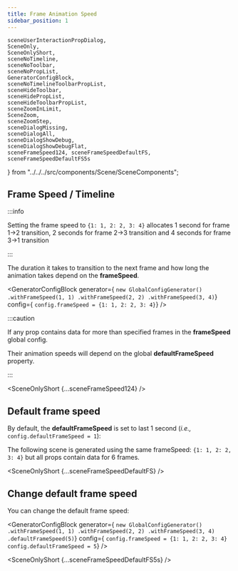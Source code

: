 ```yaml
---
title: Frame Animation Speed
sidebar_position: 1
---
```


    sceneUserInteractionPropDialog,
    SceneOnly,
    SceneOnlyShort,
    sceneNoTimeline,
    sceneNoToolbar,
    sceneNoPropList,
    GeneratorConfigBlock,
    sceneNoTimelineToolbarPropList,
    sceneHideToolbar,
    sceneHidePropList,
    sceneHideToolbarPropList,
    sceneZoomInLimit,
    SceneZoom,
    sceneZoomStep,
    sceneDialogMissing,
    sceneDialogAll,
    sceneDialogShowDebug,
    sceneDialogShowDebugFlat,
    sceneFrameSpeed124, sceneFrameSpeedDefaultFS, sceneFrameSpeedDefaultFS5s
} from "../../../src/components/Scene/SceneComponents";


## Frame Speed / Timeline

:::info

Setting the frame speed to `{1: 1, 2: 2, 3: 4}`
allocates 1 second for frame 1->2 transition, 2 seconds for frame 2->3 transition and 4 seconds for frame 3->1 transition

:::

The duration it takes to transition to the next frame and how long the animation takes depend on the **frameSpeed**.

<GeneratorConfigBlock
    generator={
`new GlobalConfigGenerator()
    .withFrameSpeed(1, 1)
    .withFrameSpeed(2, 2)
    .withFrameSpeed(3, 4)`}
    config={
`config.frameSpeed = {1: 1, 2: 2, 3: 4}`} />

:::caution

If any prop contains data for more than specified frames in the **frameSpeed** global config.

Their animation speeds will depend on the global **defaultFrameSpeed** property.

:::

<SceneOnlyShort {...sceneFrameSpeed124} />

## Default frame speed

By default, the **defaultFrameSpeed** is set to last 1 second (*i.e.,* `config.defaultFrameSpeed = 1`):

The following scene is generated using the same frameSpeed: `{1: 1, 2: 2, 3: 4}` but all props contain data for 6 frames.

<SceneOnlyShort {...sceneFrameSpeedDefaultFS} />

## Change default frame speed

You can change the default frame speed:

<GeneratorConfigBlock
    generator={
`new GlobalConfigGenerator()
    .withFrameSpeed(1, 1)
    .withFrameSpeed(2, 2)
    .withFrameSpeed(3, 4)
    .defaultFrameSpeed(5)`}
    config={
`config.frameSpeed = {1: 1, 2: 2, 3: 4}
config.defaultFrameSpeed = 5`} />

<SceneOnlyShort {...sceneFrameSpeedDefaultFS5s} />
